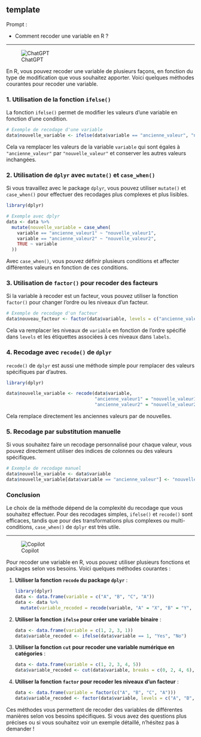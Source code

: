 ## template

::: {.callout-note appearance="simple"}
Prompt : 

* Comment recoder une variable en R ?

:::

----

![ChatGPT](../img/ChatGPT.PNG)

En R, vous pouvez recoder une variable de plusieurs façons, en fonction du type de modification que vous souhaitez apporter. Voici quelques méthodes courantes pour recoder une variable.

### 1. Utilisation de la fonction `ifelse()`
La fonction `ifelse()` permet de modifier les valeurs d'une variable en fonction d'une condition.

```r
# Exemple de recodage d'une variable
data$nouvelle_variable <- ifelse(data$variable == "ancienne_valeur", "nouvelle_valeur", data$variable)
```
Cela va remplacer les valeurs de la variable `variable` qui sont égales à `"ancienne_valeur"` par `"nouvelle_valeur"` et conserver les autres valeurs inchangées.

### 2. Utilisation de `dplyr` avec `mutate()` et `case_when()`
Si vous travaillez avec le package `dplyr`, vous pouvez utiliser `mutate()` et `case_when()` pour effectuer des recodages plus complexes et plus lisibles.

```r
library(dplyr)

# Exemple avec dplyr
data <- data %>%
  mutate(nouvelle_variable = case_when(
    variable == "ancienne_valeur1" ~ "nouvelle_valeur1",
    variable == "ancienne_valeur2" ~ "nouvelle_valeur2",
    TRUE ~ variable
  ))
```
Avec `case_when()`, vous pouvez définir plusieurs conditions et affecter différentes valeurs en fonction de ces conditions.

### 3. Utilisation de `factor()` pour recoder des facteurs
Si la variable à recoder est un facteur, vous pouvez utiliser la fonction `factor()` pour changer l'ordre ou les niveaux d'un facteur.

```r
# Exemple de recodage d'un facteur
data$nouveau_facteur <- factor(data$variable, levels = c("ancienne_valeur1", "ancienne_valeur2"), labels = c("nouvelle_valeur1", "nouvelle_valeur2"))
```
Cela va remplacer les niveaux de `variable` en fonction de l'ordre spécifié dans `levels` et les étiquettes associées à ces niveaux dans `labels`.

### 4. Recodage avec `recode()` de `dplyr`
`recode()` de `dplyr` est aussi une méthode simple pour remplacer des valeurs spécifiques par d'autres.

```r
library(dplyr)

data$nouvelle_variable <- recode(data$variable,
                                 "ancienne_valeur1" = "nouvelle_valeur1",
                                 "ancienne_valeur2" = "nouvelle_valeur2")
```
Cela remplace directement les anciennes valeurs par de nouvelles.

### 5. Recodage par substitution manuelle
Si vous souhaitez faire un recodage personnalisé pour chaque valeur, vous pouvez directement utiliser des indices de colonnes ou des valeurs spécifiques.

```r
# Exemple de recodage manuel
data$nouvelle_variable <- data$variable
data$nouvelle_variable[data$variable == "ancienne_valeur"] <- "nouvelle_valeur"
```

### Conclusion
Le choix de la méthode dépend de la complexité du recodage que vous souhaitez effectuer. Pour des recodages simples, `ifelse()` et `recode()` sont efficaces, tandis que pour des transformations plus complexes ou multi-conditions, `case_when()` de `dplyr` est très utile.

----

![Copilot](../img/copilot.PNG)

Pour recoder une variable en R, vous pouvez utiliser plusieurs fonctions et packages selon vos besoins. Voici quelques méthodes courantes :

1. **Utiliser la fonction `recode` du package `dplyr`** :
   ```R
   library(dplyr)
   data <- data.frame(variable = c("A", "B", "C", "A"))
   data <- data %>%
     mutate(variable_recoded = recode(variable, "A" = "X", "B" = "Y", "C" = "Z"))
   ```

2. **Utiliser la fonction `ifelse` pour créer une variable binaire** :
   ```R
   data <- data.frame(variable = c(1, 2, 3, 1))
   data$variable_recoded <- ifelse(data$variable == 1, "Yes", "No")
   ```

3. **Utiliser la fonction `cut` pour recoder une variable numérique en catégories** :
   ```R
   data <- data.frame(variable = c(1, 2, 3, 4, 5))
   data$variable_recoded <- cut(data$variable, breaks = c(0, 2, 4, 6), labels = c("Low", "Medium", "High"))
   ```

4. **Utiliser la fonction `factor` pour recoder les niveaux d'un facteur** :
   ```R
   data <- data.frame(variable = factor(c("A", "B", "C", "A")))
   data$variable_recoded <- factor(data$variable, levels = c("A", "B", "C"), labels = c("X", "Y", "Z"))
   ```

Ces méthodes vous permettent de recoder des variables de différentes manières selon vos besoins spécifiques. Si vous avez des questions plus précises ou si vous souhaitez voir un exemple détaillé, n'hésitez pas à demander !